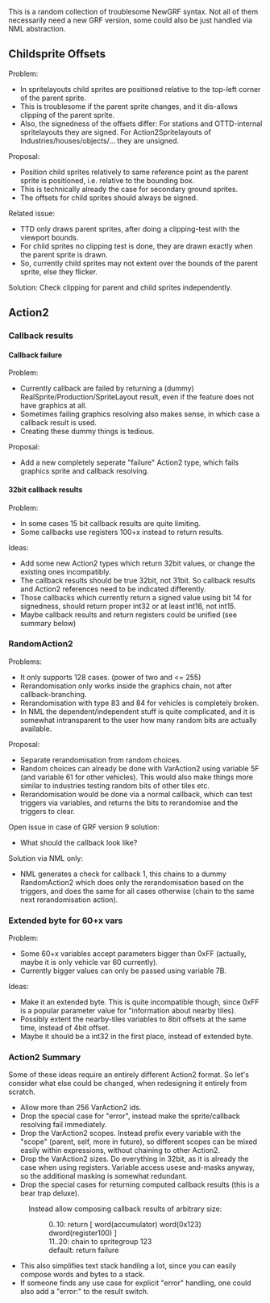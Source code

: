This is a random collection of troublesome NewGRF syntax.
Not all of them necessarily need a new GRF version, some could also be just handled via NML abstraction.


== Childsprite Offsets ==
Problem:
* In spritelayouts child sprites are positioned relative to the top-left corner of the parent sprite.
* This is troublesome if the parent sprite changes, and it dis-allows clipping of the parent sprite.
* Also, the signedness of the offsets differ: For stations and OTTD-internal spritelayouts they are signed. For Action2Spritelayouts of Industries/houses/objects/... they are unsigned.

Proposal:
* Position child sprites relatively to same reference point as the parent sprite is positioned, i.e. relative to the bounding box.
* This is technically already the case for secondary ground sprites.
* The offsets for child sprites should always be signed.

Related issue:
* TTD only draws parent sprites, after doing a clipping-test with the viewport bounds.
* For child sprites no clipping test is done, they are drawn exactly when the parent sprite is drawn.
* So, currently child sprites may not extent over the bounds of the parent sprite, else they flicker.
Solution: Check clipping for parent and child sprites independently.

== Action2 ==

=== Callback results ===

==== Callback failure ====
Problem:
* Currently callback are failed by returning a (dummy) RealSprite/Production/SpriteLayout result, even if the feature does not have graphics at all.
* Sometimes failing graphics resolving also makes sense, in which case a callback result is used.
* Creating these dummy things is tedious.

Proposal:
* Add a new completely seperate "failure" Action2 type, which fails graphics sprite and callback resolving.


==== 32bit callback results ====
Problem:
* In some cases 15 bit callback results are quite limiting.
* Some callbacks use registers 100+x instead to return results.

Ideas:
* Add some new Action2 types which return 32bit values, or change the existing ones incompatibly.
* The callback results should be true 32bit, not 31bit. So callback results and Action2 references need to be indicated differently.
* Those callbacks which currently return a signed value using bit 14 for signedness, should return proper int32 or at least int16, not int15.
* Maybe callback results and return registers could be unified (see summary below)


=== RandomAction2 ===
Problems:
* It only supports 128 cases. (power of two and <= 255)
* Rerandomisation only works inside the graphics chain, not after callback-branching.
* Rerandomisation with type 83 and 84 for vehicles is completely broken.
* In NML the dependent/independent stuff is quite complicated, and it is somewhat intransparent to the user how many random bits are actually available.

Proposal:
* Separate rerandomisation from random choices.
* Random choices can already be done with VarAction2 using variable 5F (and variable 61 for other vehicles). This would also make things more similar to industries testing random bits of other tiles etc.
* Rerandomisation would be done via a normal callback, which can test triggers via variables, and returns the bits to rerandomise and the triggers to clear.

Open issue in case of GRF version 9 solution:
* What should the callback look like?

Solution via NML only:
* NML generates a check for callback 1, this chains to a dummy RandomAction2 which does only the rerandomisation based on the triggers, and does the same for all cases otherwise (chain to the same next rerandomisation action).


=== Extended byte for 60+x vars ===
Problem:
* Some 60+x variables accept parameters bigger than 0xFF (actually, maybe it is only vehicle var 60 currently).
* Currently bigger values can only be passed using variable 7B.

Ideas:
* Make it an extended byte. This is quite incompatible though, since 0xFF is a popular parameter value for "information about nearby tiles).
* Possibly extent the nearby-tiles variables to 8bit offsets at the same time, instead of 4bit offset.
* Maybe it should be a int32 in the first place, instead of extended byte.


=== Action2 Summary ===
Some of these ideas require an entirely different Action2 format. So let's consider what else could be changed, when redesigning it entirely from scratch.
* Allow more than 256 VarAction2 ids.
* Drop the special case for "error", instead make the sprite/callback resolving fail immediately.
* Drop the VarAction2 scopes. Instead prefix every variable with the "scope" (parent, self, more in future), so different scopes can be mixed easily within expressions, without chaining to other Action2.
* Drop the VarAction2 sizes. Do everything in 32bit, as it is already the case when using registers. Variable access usese and-masks anyway, so the additional masking is somewhat redundant.
* Drop the special cases for returning computed callback results (this is a bear trap deluxe).
: Instead allow composing callback results of arbitrary size:
:: 0..10: return [ word(accumulator) word(0x123) dword(register100) ]
:: 11..20: chain to spritegroup 123
:: default: return failure
* This also simplifies text stack handling a lot, since you can easily compose words and bytes to a stack.
* If someone finds any use case for explicit "error" handling, one could also add a "error:" to the result switch.